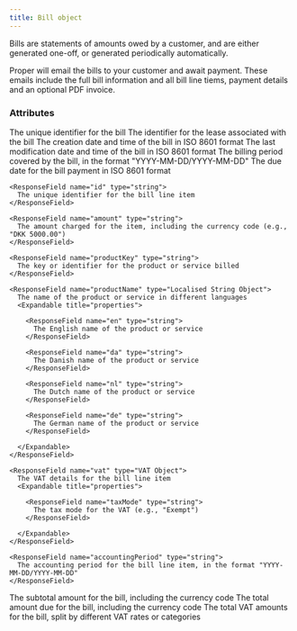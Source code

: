 ```yaml
---
title: Bill object
---
```


Bills are statements of amounts owed by a customer, and are either generated one-off, or generated periodically automatically.

Proper will email the bills to your customer and await payment. These emails include the full bill information and all bill line tiems, payment details and an optional PDF invoice.

### Attributes

<ResponseField name="id" type="string">
  The unique identifier for the bill
</ResponseField>

<ResponseField name="leaseId" type="string">
  The identifier for the lease associated with the bill
</ResponseField>

<ResponseField name="created" type="datetime">
  The creation date and time of the bill in ISO 8601 format
</ResponseField>

<ResponseField name="modified" type="datetime">
  The last modification date and time of the bill in ISO 8601 format
</ResponseField>

<ResponseField name="period" type="string">
  The billing period covered by the bill, in the format "YYYY-MM-DD/YYYY-MM-DD"
</ResponseField>

<ResponseField name="dueDate" type="date">
  The due date for the bill payment in ISO 8601 format
</ResponseField>

<ResponseField name="billLineItems" type="Array of Bill Line Item Objects">
  <Expandable title="properties of Bill Line Item Objects">

    <ResponseField name="id" type="string">
      The unique identifier for the bill line item
    </ResponseField>

    <ResponseField name="amount" type="string">
      The amount charged for the item, including the currency code (e.g., "DKK 5000.00")
    </ResponseField>

    <ResponseField name="productKey" type="string">
      The key or identifier for the product or service billed
    </ResponseField>

    <ResponseField name="productName" type="Localised String Object">
      The name of the product or service in different languages
      <Expandable title="properties">

        <ResponseField name="en" type="string">
          The English name of the product or service
        </ResponseField>

        <ResponseField name="da" type="string">
          The Danish name of the product or service
        </ResponseField>

        <ResponseField name="nl" type="string">
          The Dutch name of the product or service
        </ResponseField>

        <ResponseField name="de" type="string">
          The German name of the product or service
        </ResponseField>

      </Expandable>
    </ResponseField>

    <ResponseField name="vat" type="VAT Object">
      The VAT details for the bill line item
      <Expandable title="properties">

        <ResponseField name="taxMode" type="string">
          The tax mode for the VAT (e.g., "Exempt")
        </ResponseField>

      </Expandable>
    </ResponseField>

    <ResponseField name="accountingPeriod" type="string">
      The accounting period for the bill line item, in the format "YYYY-MM-DD/YYYY-MM-DD"
    </ResponseField>

  </Expandable>
</ResponseField>

<ResponseField name="subtotal" type="string">
  The subtotal amount for the bill, including the currency code
</ResponseField>

<ResponseField name="total" type="string">
  The total amount due for the bill, including the currency code
</ResponseField>

<ResponseField name="vatTotals" type="Array">
  The total VAT amounts for the bill, split by different VAT rates or categories
</ResponseField>
